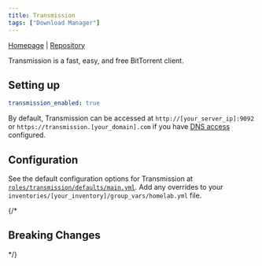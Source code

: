 ```yaml
---
title: Transmission
tags: ["Download Manager"]
---
```



[Homepage](https://transmissionbt.com/) |
[Repository](https://github.com/transmission/transmission)

<Tags tags={frontmatter.tags} />

Transmission is a fast, easy, and free BitTorrent client.

## Setting up

```yaml title="inventories/homelab/group_vars/homelab.yml"
transmission_enabled: true
```

By default, Transmission can be accessed at `http://[your_server_ip]:9092` or `https://transmission.[your_domain].com` if you have [DNS access](../guides/dns-access) configured.

## Configuration

See the default configuration options for Transmission at [`roles/transmission/defaults/main.yml`](https://github.com/Dylancyclone/ansible-homelab-orchestration/blob/main/roles/transmission/defaults/main.yml).
Add any overrides to your `inventories/[your_inventory]/group_vars/homelab.yml` file.

{/* 

## Breaking Changes

*/}